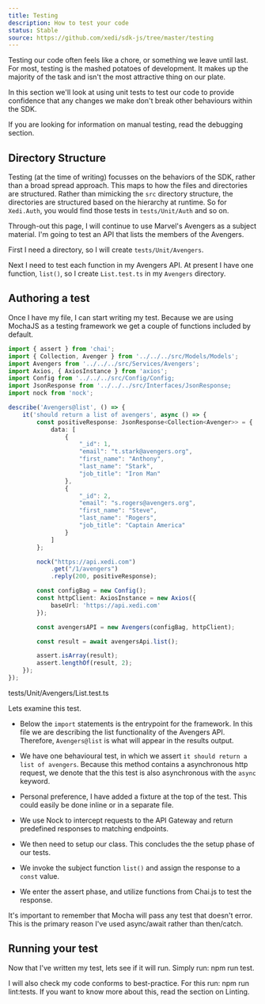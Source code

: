 ```yaml
---
title: Testing
description: How to test your code
status: Stable
source: https://github.com/xedi/sdk-js/tree/master/testing
---
```



Testing our code often feels like a chore, or something we leave until last. For most, testing is the mashed potatoes of development. It makes up the majority of the task and isn't the most attractive thing on our plate.

In this section we'll look at using unit tests to test our code to provide confidence that any changes we make don't break other behaviours within the SDK.

<Flash>
    <InfoIcon mr={2} />
    If you are looking for information on manual testing, read the <Link href="/tooling/debugging">debugging</Link> section.
</Flash>

## Directory Structure

Testing (at the time of writing) focusses on the behaviors of the SDK, rather than a broad spread approach. This maps to how the files and directories are structured. Rather than mimicking the `src` directory structure, the directories are structured based on the hierarchy at runtime. So for `Xedi.Auth`, you would find those tests in `tests/Unit/Auth` and so on.

Through-out this page, I will continue to use Marvel's Avengers as a subject material. I'm going to test an API that lists the members of the Avengers.

First I need a directory, so I will create `tests/Unit/Avengers`.

Next I need to test each function in my Avengers API. At present I have one function, `list()`, so I create `List.test.ts` in my `Avengers` directory.

## Authoring a test

Once I have my file, I can start writing my test. Because we are using <Link href="https://mochajs.org/">MochaJS</Link> as a testing framework we get a couple of functions included by default.

```typescript
import { assert } from 'chai';
import { Collection, Avenger } from '../../../src/Models/Models';
import Avengers from '../../../src/Services/Avengers';
import Axios, { AxiosInstance } from 'axios';
import Config from '../../../src/Config/Config;
import JsonResponse from '../../../src/Interfaces/JsonResponse;
import nock from 'nock';

describe('Avengers@list', () => {
    it('should return a list of avengers', async () => {
        const positiveResponse: JsonResponse<Collection<Avenger>> = {
            data: [
                {
                    "_id": 1,
                    "email": "t.stark@avengers.org",
                    "first_name": "Anthony",
                    "last_name": "Stark",
                    "job_title": "Iron Man"
                },
                {
                    "_id": 2,
                    "email": "s.rogers@avengers.org",
                    "first_name": "Steve",
                    "last_name": "Rogers",
                    "job_title": "Captain America"
                }
            ]
        };

        nock("https://api.xedi.com")
            .get("/1/avengers")
            .reply(200, positiveResponse);

        const configBag = new Config();
        const httpClient: AxiosInstance = new Axios({
            baseUrl: 'https://api.xedi.com'
        });

        const avengersAPI = new Avengers(configBag, httpClient);

        const result = await avengersApi.list();

        assert.isArray(result);
        assert.lengthOf(result, 2);
    });
});
```
<Text as="p" mt={2} mb={3} fontSize={1} color="gray.5">tests/Unit/Avengers/List.test.ts</Text>

Lets examine this test.

* Below the `import` statements is the entrypoint for the framework. In this file we are describing the list functionality of the Avengers API. Therefore, `Avengers@list` is what will appear in the results output.

* We have one behavioural test, in which we assert `it should return a list of avengers`. Because this method contains a <Text as="em">asynchronous</Text> http request, we denote that the this test is also asynchronous with the `async` keyword.

* Personal preference, I have added a fixture at the top of the test. This could easily be done inline or in a separate file.

* We use <Link href="https://github.com/nock/nock">Nock</Link> to intercept requests to the API Gateway and return predefined responses to matching endpoints.

* We then need to setup our class. This concludes the the setup phase of our tests.

* We invoke the subject function `list()` and assign the response to a `const` value.

* We enter the assert phase, and utilize functions from <Link href="https://chaijs.com">Chai.js</Link> to test the response.

<Flash scheme="yellow">
    <InfoIcon mr={2}/>
    It's important to remember that Mocha will pass any test that doesn't error. This is the primary reason I've used <InlineCode>async/await</InlineCode> rather than <InlineCode>then/catch</InlineCode>.
</Flash>

## Running your test

Now that I've written my test, lets see if it will run. Simply run: <InlineCode>npm run test</InlineCode>.

I will also check my code conforms to best-practice. For this run: <InlineCode>npm run lint:tests</InlineCode>. If you want to know more about this, read the section on <Link href="/tooling/linting">Linting</Link>.
